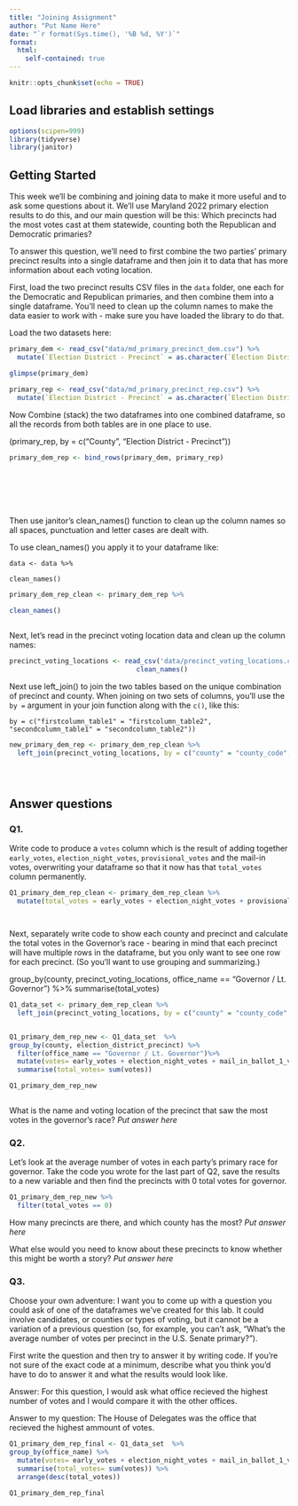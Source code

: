 ```yaml
---
title: "Joining Assignment"
author: "Put Name Here"
date: "`r format(Sys.time(), '%B %d, %Y')`"
format:
  html:
    self-contained: true
---
```


```r
knitr::opts_chunk$set(echo = TRUE)
```

## Load libraries and establish settings

```r
options(scipen=999)
library(tidyverse)
library(janitor)
```

## Getting Started

This week we'll be combining and joining data to make it more useful and to ask some questions about it. We'll use Maryland 2022 primary election results to do this, and our main question will be this: Which precincts had the most votes cast at them statewide, counting both the Republican and Democratic primaries?

To answer this question, we'll need to first combine the two parties' primary precinct results into a single dataframe and then join it to data that has more information about each voting location.

First, load the two precinct results CSV files in the `data` folder, one each for the Democratic and Republican primaries, and then combine them into a single dataframe. You'll need to clean up the column names to make the data easier to work with - make sure you have loaded the library to do that.

Load the two datasets here:

```r
primary_dem <- read_csv("data/md_primary_precinct_dem.csv") %>% 
  mutate(`Election District - Precinct` = as.character(`Election District - Precinct`))

glimpse(primary_dem)

primary_rep <- read_csv("data/md_primary_precinct_rep.csv") %>% 
  mutate(`Election District - Precinct` = as.character(`Election District - Precinct`))
```

Now Combine (stack) the two dataframes into one combined dataframe, so all the records from both tables are in one place to use.

(primary_rep, by = c("County", "Election District - Precinct")) 

```r

primary_dem_rep <- bind_rows(primary_dem, primary_rep)








```

Then use janitor's clean_names() function to clean up the column names so all spaces, punctuation and letter cases are dealt with.

To use clean_names() you apply it to your dataframe like:

`data <- data %>%`

`clean_names()`

```r

primary_dem_rep_clean <- primary_dem_rep %>%

clean_names()



```

Next, let's read in the precinct voting location data and clean up the column names:

```r
precinct_voting_locations <- read_csv('data/precinct_voting_locations.csv') %>%
                                clean_names()

```

Next use left_join() to join the two tables based on the unique combination of precinct and county. When joining on two sets of columns, you'll use the `by =` argument in your join function along with the `c()`, like this:

`by = c("firstcolumn_table1" = "firstcolumn_table2", "secondcolumn_table1" = "secondcolumn_table2"))`

```r
new_primary_dem_rep <- primary_dem_rep_clean %>%
  left_join(precinct_voting_locations, by = c("county" = "county_code", "election_district_precinct" = "precinct_code"))





```

## Answer questions

### Q1.

Write code to produce a `votes` column which is the result of adding together `early_votes`, `election_night_votes`, `provisional_votes` and the mail-in votes, overwriting your dataframe so that it now has that `total_votes` column permanently.

```r
Q1_primary_dem_rep_clean <- primary_dem_rep_clean %>%
  mutate(total_votes = early_votes + election_night_votes + provisional_votes + mail_in_ballot_1_votes + mail_in_ballot_2_votes)




```

Next, separately write code to show each county and precinct and calculate the total votes in the Governor's race - bearing in mind that each precinct will have multiple rows in the dataframe, but you only want to see one row for each precinct. (So you'll want to use grouping and summarizing.)

group_by(county, precinct_voting_locations, office_name == "Governor / Lt. Governor") %>%
  summarise(total_votes)


```r

Q1_data_set <- primary_dem_rep_clean %>%
  left_join(precinct_voting_locations, by = c("county" = "county_code", "election_district_precinct" = "precinct_code"))


Q1_primary_dem_rep_new <- Q1_data_set  %>% 
group_by(county, election_district_precinct) %>%
  filter(office_name == "Governor / Lt. Governor")%>% 
  mutate(votes= early_votes + election_night_votes + mail_in_ballot_1_votes + provisional_votes + mail_in_ballot_2_votes) %>%
  summarise(total_votes= sum(votes))

Q1_primary_dem_rep_new



```

What is the name and voting location of the precinct that saw the most votes in the governor's race? *Put answer here*

### Q2.

Let's look at the average number of votes in each party's primary race for governor. Take the code you wrote for the last part of Q2, save the results to a new variable and then find the precincts with 0 total votes for governor.

```r


Q1_primary_dem_rep_new %>%
  filter(total_votes == 0)


```

How many precincts are there, and which county has the most? *Put answer here*

What else would you need to know about these precincts to know whether this might be worth a story? *Put answer here*

### Q3.

Choose your own adventure: I want you to come up with a question you could ask of one of the dataframes we've created for this lab. It could involve candidates, or counties or types of voting, but it cannot be a variation of a previous question (so, for example, you can't ask, "What's the average number of votes per precinct in the U.S. Senate primary?").

First write the question and then try to answer it by writing code. If you're not sure of the exact code at a minimum, describe what you think you'd have to do to answer it and what the results would look like.

Answer: For this question, I would ask what office recieved the highest number of votes and I would compare it with the other offices. 

Answer to my question: The House of Delegates was the office that recieved the highest ammount of votes. 

```r

Q1_primary_dem_rep_final <- Q1_data_set  %>% 
group_by(office_name) %>%
  mutate(votes= early_votes + election_night_votes + mail_in_ballot_1_votes + provisional_votes + mail_in_ballot_2_votes) %>%
  summarise(total_votes= sum(votes)) %>%
  arrange(desc(total_votes))

Q1_primary_dem_rep_final




```

